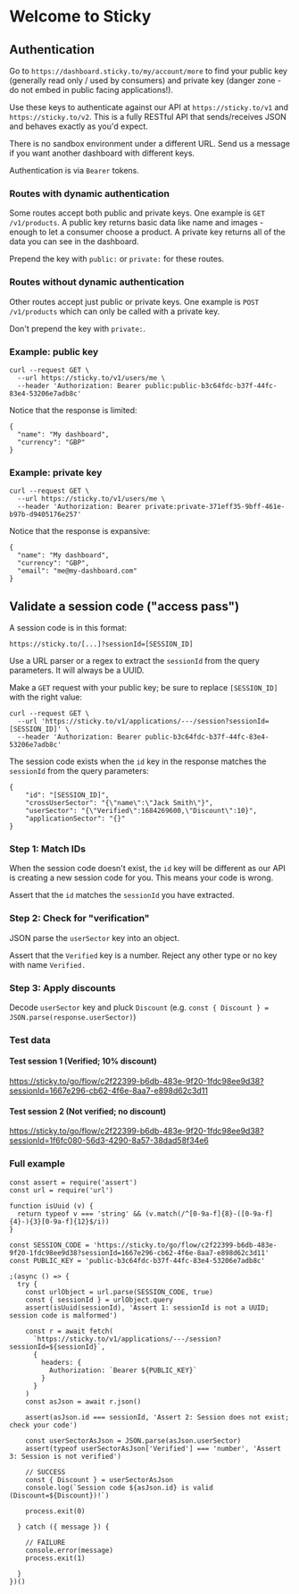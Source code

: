 # Welcome to Sticky

## Authentication

Go to `https://dashboard.sticky.to/my/account/more` to find your public key (generally read only / used by consumers) and private key (danger zone - do not embed in public facing applications!).

Use these keys to authenticate against our API at `https://sticky.to/v1` and `https://sticky.to/v2`. This is a fully RESTful API that sends/receives JSON and behaves exactly as you'd expect.

There is no sandbox environment under a different URL. Send us a message if you want another dashboard with different keys.

Authentication is via `Bearer` tokens.

### Routes with dynamic authentication

Some routes accept both public and private keys. One example is `GET /v1/products`. A public key returns basic data like name and images - enough to let a consumer choose a product. A private key returns all of the data you can see in the dashboard.

Prepend the key with `public:` or `private:` for these routes.

### Routes without dynamic authentication

Other routes accept just public or private keys. One example is `POST /v1/products` which can only be called with a private key.

Don't prepend the key with `private:`.

### Example: public key

```
curl --request GET \
  --url https://sticky.to/v1/users/me \
  --header 'Authorization: Bearer public:public-b3c64fdc-b37f-44fc-83e4-53206e7adb8c'
```

Notice that the response is limited:

```
{
  "name": "My dashboard",
  "currency": "GBP"
}
```

### Example: private key

```
curl --request GET \
  --url https://sticky.to/v1/users/me \
  --header 'Authorization: Bearer private:private-371eff35-9bff-461e-b97b-d9405176e257'
```

Notice that the response is expansive:

```
{
  "name": "My dashboard",
  "currency": "GBP",
  "email": "me@my-dashboard.com"
}
```

## Validate a session code ("access pass")

A session code is in this format:

`https://sticky.to/[...]?sessionId=[SESSION_ID]`

Use a URL parser or a regex to extract the `sessionId` from the query parameters. It will always be a UUID.

Make a `GET` request with your public key; be sure to replace `[SESSION_ID]` with the right value:

```
curl --request GET \
  --url 'https://sticky.to/v1/applications/---/session?sessionId=[SESSION_ID]' \
  --header 'Authorization: Bearer public-b3c64fdc-b37f-44fc-83e4-53206e7adb8c'
```

The session code exists when the `id` key in the response matches the `sessionId` from the query parameters:

```
{
	"id": "[SESSION_ID]",
	"crossUserSector": "{\"name\":\"Jack Smith\"}",
	"userSector": "{\"Verified\":1684269600,\"Discount\":10}",
	"applicationSector": "{}"
}
```

### Step 1: Match IDs

When the session code doesn't exist, the `id` key will be different as our API is creating a new session code for you. This means your code is wrong.

Assert that the `id` matches the `sessionId` you have extracted.

### Step 2: Check for "verification"

JSON parse the `userSector` key into an object.

Assert that the `Verified` key is a number. Reject any other type or no key with name `Verified.`

### Step 3: Apply discounts

Decode `userSector` key and pluck `Discount` (e.g. `const { Discount } = JSON.parse(response.userSector)`)

### Test data

#### Test session 1 (Verified; 10% discount)
https://sticky.to/go/flow/c2f22399-b6db-483e-9f20-1fdc98ee9d38?sessionId=1667e296-cb62-4f6e-8aa7-e898d62c3d11

#### Test session 2 (Not verified; no discount)
https://sticky.to/go/flow/c2f22399-b6db-483e-9f20-1fdc98ee9d38?sessionId=1f6fc080-56d3-4290-8a57-38dad58f34e6

### Full example

```
const assert = require('assert')
const url = require('url')

function isUuid (v) {
  return typeof v === 'string' && (v.match(/^[0-9a-f]{8}-([0-9a-f]{4}-){3}[0-9a-f]{12}$/i))
}

const SESSION_CODE = 'https://sticky.to/go/flow/c2f22399-b6db-483e-9f20-1fdc98ee9d38?sessionId=1667e296-cb62-4f6e-8aa7-e898d62c3d11'
const PUBLIC_KEY = 'public-b3c64fdc-b37f-44fc-83e4-53206e7adb8c'

;(async () => {
  try {
    const urlObject = url.parse(SESSION_CODE, true)
    const { sessionId } = urlObject.query
    assert(isUuid(sessionId), 'Assert 1: sessionId is not a UUID; session code is malformed')
  
    const r = await fetch(
      `https://sticky.to/v1/applications/---/session?sessionId=${sessionId}`,
      {
        headers: {
          Authorization: `Bearer ${PUBLIC_KEY}`
        }
      }
    )
    const asJson = await r.json()

    assert(asJson.id === sessionId, 'Assert 2: Session does not exist; check your code')
  
    const userSectorAsJson = JSON.parse(asJson.userSector)
    assert(typeof userSectorAsJson['Verified'] === 'number', 'Assert 3: Session is not verified')

    // SUCCESS
    const { Discount } = userSectorAsJson
    console.log(`Session code ${asJson.id} is valid (Discount=${Discount})!`)

    process.exit(0)

  } catch ({ message }) {

    // FAILURE
    console.error(message)
    process.exit(1)

  }
})()

```

